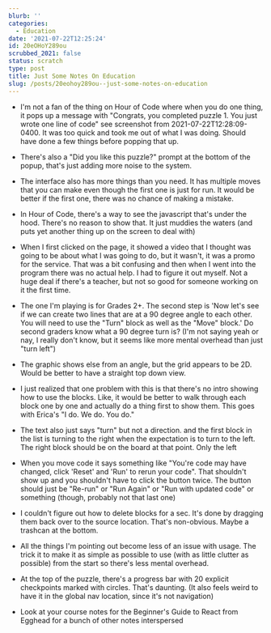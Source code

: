 ```yaml
---
blurb: ''
categories:
  - Education
date: '2021-07-22T12:25:24'
id: 20eOHoY289ou
scrubbed_2021: false
status: scratch
type: post
title: Just Some Notes On Education
slug: /posts/20eohoy289ou--just-some-notes-on-education
---
```


- I'm not a fan of the thing on Hour of Code where when you do one thing, it pops up a message with "Congrats, you completed puzzle 1. You just wrote one line of code" see screenshot from 2021-07-22T12:28:09-0400. It was too quick and took me out of what I was doing. Should have done a few things before popping that up. 

- There's also a "Did you like this puzzle?" prompt at the bottom of the popup, that's just adding more noise to the system. 

- The interface also has more things than you need. It has multiple moves that you can make even though the first one is just for run. It would be better if the first one, there was no chance of making a mistake. 

- In Hour of Code, there's a way to see the javascript that's under the hood. There's no reason to show that. It just muddies the waters (and puts yet another thing up on the screen to deal with)

- When I first clicked on the page, it showed a video that I thought was going to be about what I was going to do, but it wasn't, it was a promo for the service. That was a bit confusing and then when I went into the program there was no actual help. I had to figure it out myself. Not a huge deal if there's a teacher, but not so good for someone working on it the first time. 

- The one I'm playing is for Grades 2+. The second step is 'Now let's see if we can create two lines that are at a 90 degree angle to each other. You will need to use the "Turn" block as well as the "Move" block.' Do second graders know what a 90 degree turn is? (I'm not saying yeah or nay, I really don't know, but it seems like more mental overhead than just "turn left")

- The graphic shows else from an angle, but the grid appears to be 2D. Would be better to have a straight top down view. 

- I just realized that one problem with this is that there's no intro showing how to use the blocks. Like, it would be better to walk through each block one by one and actually do a thing first to show them. This goes with Erica's "I do. We do. You do."

- The text also just says "turn" but not a direction. and the first block in the list is turning to the right when the expectation is to turn to the left. The right block should be on the board at that point. Only the left

- When you move code it says something like "You're code may have changed, click 'Reset' and 'Run' to rerun your code". That shouldn't show up and you shouldn't have to click the button twice. The button should just be "Re-run" or "Run Again" or "Run with updated code" or something (though, probably not that last one)

- I couldn't figure out how to delete blocks for a sec. It's done by dragging them back over to the source location. That's non-obvious. Maybe a trashcan at the bottom. 

- All the things I'm pointing out become less of an issue with usage. The trick it to make it as simple as possible to use (with as little clutter as possible) from the start so there's less mental overhead. 

- At the top of the puzzle, there's a progress bar with 20 explicit checkpoints marked with circles. That's daunting. (It also feels weird to have it in the global nav location, since it's not navigation)

- Look at your course notes for the Beginner's Guide to React from Egghead for a bunch of other notes interspersed
